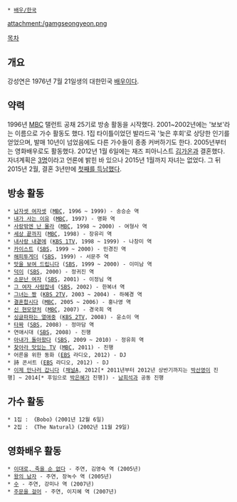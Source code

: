  * [[배우/한국]]

attachment:/gamgseongyeon.png

[[목차]]
== 개요 ==
강성연은 1976년 7월 21일생의 대한민국 [[배우]]이다.

== 약력 ==
1996년 [[문화방송|MBC]] 탤런트 공채 25기로 방송 활동을 시작했다.
2001~2002년에는 '보보'라는 이름으로 가수 활동도 했다. 1집 타이틀이었던 발라드곡 '늦은 후회'로 상당한 인기를 얻었으며, 발매 10년이 넘었음에도 다른 가수들이 종종 커버하기도 한다.
2005년부터는 영화배우로도 활동했다. 
2012년 1월 6일에는 재즈 피아니스트 [[김가온]]과 결혼했다. 자녀계획은 [http://news.naver.com/main/read.nhn?mode=LSD&mid=sec&sid1=106&oid=022&aid=0002349680 3명]이라고 언론에 밝힌 바 있으나 2015년 1월까지 자녀는 없었다.
그 뒤 2015년 2월, 결혼 3년만에 [http://m.news.naver.com/read.nhn?sid1=106&oid=108&aid=0002384289 첫째를 득남했다].

== 방송 활동 ==
 * [[남자셋 여자셋]] ([[문화방송|MBC]], 1996 ~ 1999) - 송승순 역
 * [[내가 사는 이유]] ([[문화방송|MBC]], 1997) - 명화 역
 * [[사랑밖엔 난 몰라]] ([[문화방송|MBC]], 1998 ~ 2000) - 여형사 역
 * [[세상 끝까지]] ([[문화방송|MBC]], 1998) - 장유리 역
 * [[내사랑 내곁에(드라마)|내사랑 내곁에]] ([[KBS 1TV]], 1998 ~ 1999) - 나창미 역
 * [[카이스트(드라마)|카이스트]] ([[SBS]], 1999 ~ 2000) - 민경진 역
 * [[해피투게더#s-3|해피투게더]] ([[SBS]], 1999) - 서문주 역
 * [[맛을 보여 드립니다]] ([[SBS]], 1999 ~ 2000) - 이미남 역
 * [[덕이]] ([[SBS]], 2000) - 정귀진 역
 * [[소문난 여자]] ([[SBS]], 2001) - 이정님 역
 * [[그 여자 사람잡네]] ([[SBS]], 2002) - 한복녀 역
 * [[그녀는 짱]] ([[KBS 2TV]], 2003 ~ 2004) - 하혜경 역
 * [[결혼합시다]] ([[문화방송|MBC]], 2005 ~ 2006) - 홍나영 역
 * [[신 현모양처]] ([[문화방송|MBC]], 2007) - 경국희 역
 * [[싱글파파는 열애중]] ([[KBS 2TV]], 2008) - 윤소이 역
 * [[타짜]] ([[SBS]], 2008) - 정마담 역
 * 연애시대 ([[SBS]], 2008) - 진행
 * [[아내가 돌아왔다]] ([[SBS]], 2009 ~ 2010) - 정유희 역
 * [[찾아라 맛있는 TV]] ([[문화방송|MBC]], 2011) - 진행
 * 어른을 위한 동화 ([[한국교육방송공사|EBS]] 라디오, 2012) - DJ
 * 詩 콘서트 ([[한국교육방송공사|EBS]] 라디오, 2012) - DJ
 * [[이제 만나러 갑니다]] ([[채널A]], 2012[* 2011년부터 2012년 상반기까지는 [[박선영]]이 진행] ~ 2014[* 후임으로 [[박은혜]]가 진행]) - [[남희석]]과 공동 진행

== 가수 활동 ==
 * 1집 : 《Bobo》(2001년 12월 6일)
 * 2집 : 《The Natural》(2002년 11월 29일)

== 영화배우 활동 ==
 * [[이대로, 죽을 순 없다]] - 주연, 김영숙 역 (2005년)
 * [[왕의 남자]] - 주연, 장녹수 역 (2005년)
 * [[수]] - 주연, 강미나 역 (2007년)
 * [[주문을 걸어]] - 주연, 이지혜 역 (2007년)
 
